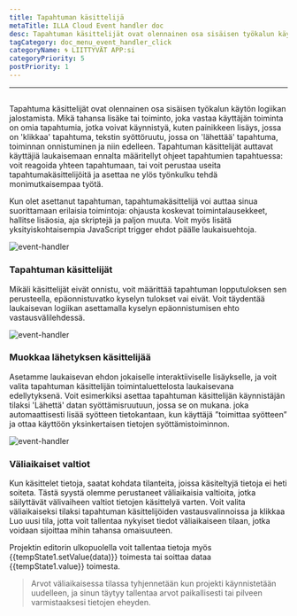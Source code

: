 ```yaml
---
title: Tapahtuman käsittelijä
metaTitle: ILLA Cloud Event handler doc
desc: Tapahtuman käsittelijät ovat olennainen osa sisäisen työkalun käyttölogiikan jalostamista
tagCategory: doc_menu_event_handler_click
categoryName: 🌀 LIITTYVÄT APP:si
categoryPriority: 5
postPriority: 1
---
```


* * *

## <Heading hidden>Tapahtuman käsittelijä</Heading>

Tapahtuma käsittelijät ovat olennainen osa sisäisen työkalun käytön logiikan jalostamista. Mikä tahansa lisäke tai toiminto, joka vastaa käyttäjän toiminta on omia tapahtumia, jotka voivat käynnistyä, kuten painikkeen lisäys, jossa on 'klikkaa' tapahtuma, tekstin syöttöruutu, jossa on 'lähettää' tapahtuma, toiminnan onnistuminen ja niin edelleen. Tapahtuman käsittelijät auttavat käyttäjiä laukaisemaan ennalta määritellyt ohjeet tapahtumien tapahtuessa: voit reagoida yhteen tapahtumaan, tai voit perustaa useita tapahtumakäsittelijöitä ja asettaa ne ylös työnkulku tehdä monimutkaisempaa työtä.

Kun olet asettanut tapahtuman, tapahtumakäsittelijä voi auttaa sinua suorittamaan erilaisia toimintoja: ohjausta koskevat toimintalausekkeet, hallitse lisäosia, aja skriptejä ja paljon muuta. Voit myös lisätä yksityiskohtaisempia JavaScript trigger ehdot päälle laukaisuehtoja.

<img alt="event-handler" src='https://cdn.illacloud.com/official-website/img/official-site/event-handler-01.png' />

### Tapahtuman käsittelijät

Mikäli käsittelijät eivät onnistu, voit määrittää tapahtuman lopputuloksen sen perusteella, epäonnistuvatko kyselyn tulokset vai eivät. Voit täydentää laukaisevan logiikan asettamalla kyselyn epäonnistumisen ehto vastausvälilehdessä.

<img alt="event-handler" src='https://cdn.illacloud.com/official-website/img/official-site/event-handler-02.png' />

### Muokkaa lähetyksen käsittelijää

Asetamme laukaisevan ehdon jokaiselle interaktiiviselle lisäykselle, ja voit valita tapahtuman käsittelijän toimintaluettelosta laukaisevana edellytyksenä. Voit esimerkiksi asettaa tapahtuman käsittelijän käynnistäjän tilaksi 'Lähettä' datan syöttämisruutuun, jossa se on mukana. joka automaattisesti lisää syötteen tietokantaan, kun käyttäjä ”toimittaa syötteen” ja ottaa käyttöön yksinkertaisen tietojen syöttämistoiminnon.

<img alt="event-handler" src='https://cdn.illacloud.com/official-website/img/official-site/event-handler-03.png' />

### Väliaikaiset valtiot

Kun käsittelet tietoja, saatat kohdata tilanteita, joissa käsiteltyjä tietoja ei heti soiteta. Tästä syystä olemme perustaneet väliaikaisia valtioita, jotka säilyttävät välivaiheen valtiot tietojen käsittelyä varten. Voit valita väliaikaiseksi tilaksi tapahtuman käsittelijöiden vastausvalinnoissa ja klikkaa Luo uusi tila, jotta voit tallentaa nykyiset tiedot väliaikaiseen tilaan, jotka voidaan sijoittaa mihin tahansa omaisuuteen.

Projektin editorin ulkopuolella voit tallentaa tietoja myös {{tempState1.setValue(data)}} toimesta tai soittaa dataa {{tempState1.value}} toimesta.

> Arvot väliaikaisessa tilassa tyhjennetään kun projekti käynnistetään uudelleen, ja sinun täytyy tallentaa arvot paikallisesti tai pilveen varmistaaksesi tietojen eheyden.
